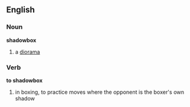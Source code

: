 ==English==
===Noun===
'''shadowbox'''
# a [[diorama]]

===Verb===
'''to shadowbox'''
# in boxing, to practice moves where the opponent is the boxer's own shadow